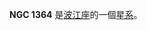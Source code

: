 {{NGCInfoBox|NGCID=NGC 1364|發現者=法蘭克·穆勒|發現日期=1886年-月-日|其他編號=|曆元=J2000.0|赤經=3時34分59秒
|赤緯=-9°50'20"|星座=波江座|星體=星系|星等=14.7|表面亮度=13|藍等=15.4}}

'''NGC 1364''' 是[[波江座|波江座]]的一個[[星系|星系]]。

{{NGCReference|1364}}
{{Catalogs|NGC=1364}}